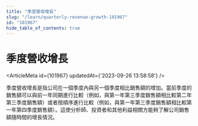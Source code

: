 ```yaml
---
title: "季度營收增長"
slug: "/learn/quarterly-revenue-growth-101967"
id: "101967"
hide_table_of_contents: true
---
```



# 季度營收增長

<ArticleMeta id={101967} updatedAt={'2023-09-26 13:58:58'} />
<div className='border-solid border-b border-t-0 my-4 border-[var(--ifm-color-gray-300)]' />

季度營收增長是指公司在一個季度內與另一個季度相比銷售額的增加。當前季度的銷售額可以與前一年同期進行比較（例如，與第一年第三季度銷售額相比較第二年第三季度銷售額）或者按順序進行比較（例如，與第一年第三季度銷售額相比較第一年第四季度銷售額）。這使分析師、投資者和其他利益相關方能夠了解公司銷售額隨時間的增長情況。
